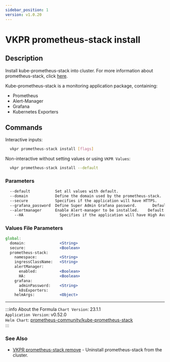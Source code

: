 ```yaml
---
sidebar_position: 1
version: v1.0.20
---
```


# VKPR prometheus-stack install

## Description

Install kube-prometheus-stack into cluster. For more information about prometheus-stack, click [here](https://github.com/prometheus-community/helm-charts/tree/main/charts/kube-prometheus-stack).

Kube-prometheus-stack is a monitoring application package, containing:

- Prometheus
- Alert-Manager
- Grafana
- Kubernetes Exporters

## Commands

Interactive inputs:

```bash
  vkpr prometheus-stack install [flags]
```

Non-interactive without setting values or using `VKPR Values`:

```bash
  vkpr prometheus-stack install --default
```

### Parameters

```txt
  --default           Set all values with default.
  --domain            Define the domain used by the prometheus-stack.          Default: localhost
  --secure            Specifies if the application will have HTTPS.    Default: false
  --grafana_password  Define Super Admin Grafana password.       Default: vkpr123
  --alertmanager      Enable Alert-manager to be installed.    Default: admin
    --HA                Specifies if the application will have High Availability.   Default: false
```

### Values File Parameters

```jsx title="vkpr.yaml"
global:
  domain:               <String>
  secure:               <Boolean>
  prometheus-stack:
    namespace:          <String>
    ingressClassName:   <String>
    alertManager:
      enabled:          <Boolean>
      HA:               <Boolean>
    grafana:
      adminPassword:    <String>
      k8sExporters:
    helmArgs:           <Object>
```

---

:::info About the Formula
`Chart Version`: 23.1.1 <br/>
`Application Version`: v0.52.0 <br/>
`Helm Chart`: [prometheus-community/kube-prometheus-stack](https://artifacthub.io/packages/helm/prometheus-community/kube-prometheus-stack) <br/>
:::

### See Also

- [VKPR prometheus-stack remove](/docs/commands/prometheus-stack/vkpr_prometheus-stack_remove) - Uninstall prometheus-stack from the cluster.
